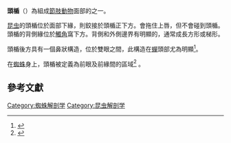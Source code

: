 {{multiple image
 | direction = vertical
 | width = 200
 | header = 
 | image1 =Andrena gardineri, M, Face, OH, Washington County 2014-05-06-13.08.40 ZS PMax (14191185851).jpg 
 | alt1 = 
 | caption1 = [[蜜蜂|蜜蜂]]的黃色頭楯
 | image2 =  Front of insect head diagram.svg
 | alt2 = 
 | caption2 = 昆蟲頭部解剖，淡藍色的為頭楯
 }}
'''頭楯'''（{{Lang|la|clypeus}}）為組成[[節肢動物|節肢動物]]面部的{{tsl|en|sclerite||骨片}}之一。

[[昆虫|昆虫]]的頭楯位於面部下緣，{{tsl|en|Insect mouthparts||上唇}}則鉸接於頭楯正下方。{{tsl|en|Insect mouthparts||下顎}}會拖住上唇，但不會碰到頭楯。頭楯的背側緣位於[[觸角|觸角]]窩下方。背側和外側邊界有明顯的{{tsl|en|Sulci (anatomy)||界溝}}，通常成長方形或梯形。

頭楯後方具有一個鼻狀構造，位於雙眼之間，此構造在[[蟬|蟬]]頭部尤為明顯<ref name="AusCic">{{cite book|last=Moulds|first=Maxwell Sydney|title=Australian Cicadas|publisher=New South Wales University Press|location=Kensington, New South Wales |year=1990|page=10|isbn=0-86840-139-0}}</ref>。

在[[蜘蛛|蜘蛛]]身上，頭楯被定義為前眼及{{tsl|en|carapace||背甲}}前緣間的區域<ref name="ubick">{{Cite book|title=Spiders of North America: An Identification Manual|last=Ubick|first=D. |author2=P. Paquin |author3=P.E. Cushing |author4=V. Roth|year=2005|publisher=American Arachnological Society}}</ref> 。

==參考文獻==
{{Reflist}}

[[Category:蜘蛛解剖学|Category:蜘蛛解剖学]]
[[Category:昆虫解剖学|Category:昆虫解剖学]]

{{Insect-anatomy-stub}}